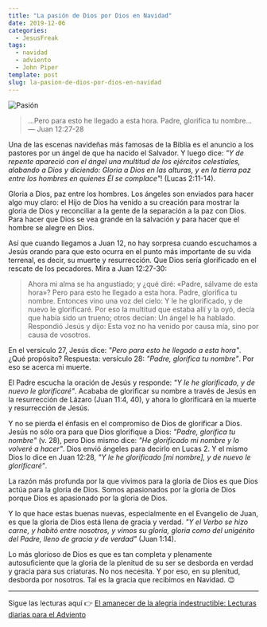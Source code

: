 ```yaml
---
title: "La pasión de Dios por Dios en Navidad"
date: 2019-12-06
categories:
  - JesusFreak
tags:
  - navidad
  - adviento
  - John Piper
template: post
slug: la-pasion-de-dios-por-dios-en-navidad
---
```


![Pasión](https://i.imgur.com/U679kb6.jpg)

> ...Pero para esto he llegado a esta hora. Padre, glorifica tu nombre... — Juan 12:27-28

Una de las escenas navideñas más famosas de la Biblia es el anuncio a los pastores por un ángel de que ha nacido el Salvador. Y luego dice: _"Y de repente apareció con el ángel una multitud de los ejércitos celestiales, alabando a Dios y diciendo: Gloria a Dios en las alturas, y en la tierra paz entre los hombres en quienes Él se complace"_! (Lucas 2:11-14).

Gloria a Dios, paz entre los hombres. Los ángeles son enviados para hacer algo muy claro: el Hijo de Dios ha venido a su creación para mostrar la gloria de Dios y reconciliar a la gente de la separación a la paz con Dios. Para hacer que Dios se vea grande en la salvación y para hacer que el hombre se alegre en Dios.

Así que cuando llegamos a Juan 12, no hay sorpresa cuando escuchamos a Jesús orando para que esto ocurra en el punto más importante de su vida terrenal, es decir, su muerte y resurrección. Que Dios sería glorificado en el rescate de los pecadores. Mira a Juan 12:27-30:

> Ahora mi alma se ha angustiado; y ¿qué diré: «Padre, sálvame de esta hora»? Pero para esto he llegado a esta hora. Padre, glorifica tu nombre. Entonces vino una voz del cielo: Y le he glorificado, y de nuevo le glorificaré. Por eso la multitud que estaba allí y la oyó, decía que había sido un trueno; otros decían: Un ángel le ha hablado. Respondió Jesús y dijo: Esta voz no ha venido por causa mía, sino por causa de vosotros.

En el versículo 27, Jesús dice: _"Pero para esto he llegado a esta hora"_. ¿Qué propósito? Respuesta: versículo 28: _"Padre, glorifica tu nombre"_. Por eso se acerca mi muerte.

El Padre escucha la oración de Jesús y responde: _"Y le he glorificado, y de nuevo le glorificaré"_. Acababa de glorificar su nombre a través de Jesús en la resurrección de Lázaro (Juan 11:4, 40), y ahora lo glorificará en la muerte y resurrección de Jesús.

Y no se pierda el énfasis en el compromiso de Dios de glorificar a Dios. Jesús no sólo ora para que Dios glorifique a Dios: _"Padre, glorifica tu nombre"_ (v. 28), pero Dios mismo dice: _"He glorificado mi nombre y lo volveré a hacer"_. Dios envió ángeles para decirlo en Lucas 2. Y el mismo Dios lo dice en Juan 12:28, _"Y le he glorificado [mi nombre], y de nuevo le glorificaré"_.

La razón más profunda por la que vivimos para la gloria de Dios es que Dios actúa para la gloria de Dios. Somos apasionados por la gloria de Dios porque Dios es apasionado por la gloria de Dios.

Y lo que hace estas buenas nuevas, especialmente en el Evangelio de Juan, es que la gloria de Dios está llena de gracia y verdad. _"Y el Verbo se hizo carne, y habitó entre nosotros, y vimos su gloria, gloria como del unigénito del Padre, lleno de gracia y de verdad"_ (Juan 1:14).

Lo más glorioso de Dios es que es tan completa y plenamente autosuficiente que la gloria de la plenitud de su ser se desborda en verdad y gracia para sus criaturas. No nos necesita. Y por eso, en su plenitud, desborda por nosotros. Tal es la gracia que recibimos en Navidad. 😌

---

Sigue las lecturas aquí 👉 [El amanecer de la alegría indestructible: Lecturas diarias para el Adviento](/blog/el-amanecer-de-una-alegria-indestructible)
